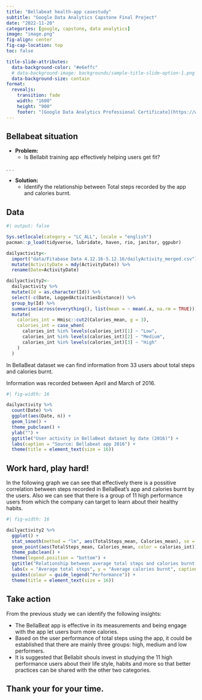 ---
title: "Bellabeat health-app casestudy"
subtitle: "Google Data Analytics Capstone Final Project"
date: "2022-11-20"
categories: [google, capstone, data analytics]
image: "image.png"
fig-align: center
fig-cap-location: top
toc: false

title-slide-attributes: 
  data-background-color: "#e6effc"
  # data-background-image: backgrounds/sample-title-slide-option-1.png
  data-background-size: contain
format:
  revealjs: 
    transition: fade
    width: "1600"
    height: "900"
    footer: "[Google Data Analytics Professional Certificate](https://www.coursera.org/professional-certificates/google-data-analytics?)"
---

## Bellabeat situation

- **Problem:** 
    -   Is Bellabit training app effectively helping users get fit?

. . .

- **Solution:** 
    -   Identify the relationship between Total steps recorded by the app and calories burnt.

## Data

```{r}
#| output: false

Sys.setlocale(category = "LC_ALL", locale = "english")
pacman::p_load(tidyverse, lubridate, haven, rio, janitor, ggpubr)

dailyactivity<-
  import("data/Fitabase Data 4.12.16-5.12.16/dailyActivity_merged.csv") %>% 
  mutate(ActivityDate = mdy(ActivityDate)) %>% 
  rename(Date=ActivityDate)

dailyactivity2<-
  dailyactivity %>% 
  mutate(Id = as.character(Id)) %>% 
  select(-c(Date, LoggedActivitiesDistance)) %>% 
  group_by(Id) %>% 
  summarise(across(everything(), list(mean = ~ mean(.x, na.rm = TRUE)))) %>%  
  mutate(
    calories_int = Hmisc::cut2(Calories_mean, g = 3),
    calories_int = case_when(
      calories_int %in% levels(calories_int)[1] ~ "Low",
      calories_int %in% levels(calories_int)[2] ~ "Medium",
      calories_int %in% levels(calories_int)[3] ~ "High"
    )
  )

```

In BellaBeat dataset we can find information from 33 users about  total steps and calories burnt.

Information was recorded between April and March of 2016.

```{r}
#| fig-width: 16

dailyactivity %>% 
  count(Date) %>% 
  ggplot(aes(Date, n)) +
  geom_line() +
  theme_pubclean() +
  ylab("") +
  ggtitle("User activity in BellaBeat dataset by date (2016)") +
  labs(caption = "Source: Bellabeat app 2016") +
  theme(title = element_text(size = 16))

```

## Work hard, play hard!

In the following graph we can see that effectively there is a possitive correlation between steps recorded in BellaBeat's app and calories burnt by the users. Also we can see that there is a group of 11 high performance users from which the company can target to learn about their healthy habits.

```{r}
#| fig-width: 16

dailyactivity2 %>% 
  ggplot() +
  stat_smooth(method = "lm", aes(TotalSteps_mean, Calories_mean), se = FALSE, size = 0.5, color = "orange") +
  geom_point(aes(TotalSteps_mean, Calories_mean, color = calories_int)) +
  theme_pubclean() +
  theme(legend.position = "bottom") +
  ggtitle("Relationship between average total steps and calories burnt by Bellabit users in 2016") +
  labs(x = "Average total steps", y = "Average calories burnt", caption = "Source: Bellabeat app 2016") +
  guides(colour = guide_legend("Performance")) +
  theme(title = element_text(size = 16))

```

## Take action

From the previous study we can identify the following insights:

-   The BellaBeat app is effective in its measurements and being engage with the app let users burn more calories.
-   Based on the user performance of total steps using the app, it could be established that there are mainly three groups: high, medium and low performers.
-   It is suggested that Bellabit shouls invest in studying the 11 high performance users about their life style, habits and more so that better practices can be shared with the other two categories.

## Thank your for your time.
